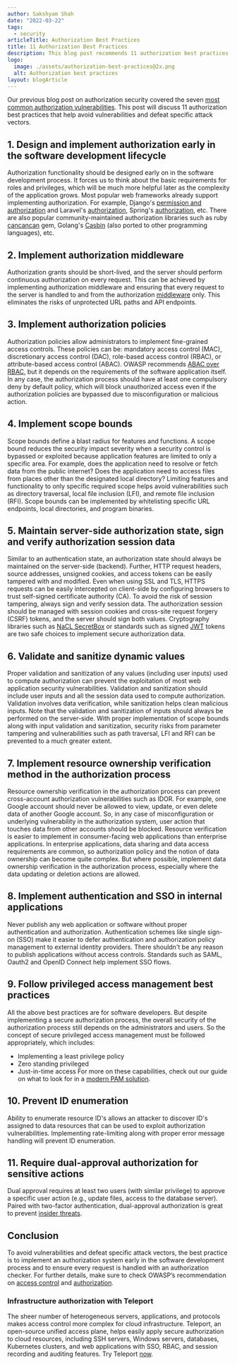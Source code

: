 ```yaml
---
author: Sakshyam Shah
date: "2022-03-22"
tags:
  - security
articleTitle: Authorization Best Practices
title: 11 Authorization Best Practices
description: This blog post recommends 11 authorization best practices to avoid vulnerabilities and defeat specific attack vectors.
logo:
  image: ./assets/authorization-best-practices@2x.png
  alt: Authorization best practices
layout: blogArticle
---
```


Our previous blog post on authorization security covered the seven [most common authorization
vulnerabilities](/authorization-vulnerabilities/). This post will discuss 11 authorization best practices that help avoid vulnerabilities
and defeat specific attack vectors.

## 1. Design and implement authorization early in the software development lifecycle
Authorization functionality should be designed early on in the software development process. It forces us to think about the basic
requirements for roles and privileges, which will be much more helpful later as the complexity of the application grows. Most popular web
frameworks already support implementing authorization. For example, Django's [permission and
authorization](https://docs.djangoproject.com/en/4.0/topics/auth/default/#permissions-and-authorization) and Laravel's
[authorization](https://laravel.com/docs/9.x/authorization), Spring's
[authorization](https://docs.spring.io/spring-security/site/docs/5.2.11.RELEASE/reference/html/authorization.html), etc. There are also
popular community-maintained authorization libraries such as ruby [cancancan](https://github.com/CanCanCommunity/cancancan) gem, Golang's
[Casbin](https://github.com/casbin/casbin) (also ported to other programming languages), etc. 


## 2. Implement authorization middleware
Authorization grants should be short-lived, and the server should perform continuous authorization on every request. This can be achieved by
implementing authorization middleware and ensuring that every request to the server is handled to and from the authorization
[middleware](https://www.moesif.com/blog/engineering/middleware/What-Is-HTTP-Middleware/) only. This eliminates the risks of unprotected URL
paths and API endpoints.


## 3. Implement authorization policies
Authorization policies allow administrators to implement fine-grained access controls. These policies can be: mandatory access control
(MAC), discretionary access control (DAC), role-based access control (RBAC), or attribute-based access control (ABAC). OWASP recommends
[ABAC over
RBAC](https://cheatsheetseries.owasp.org/cheatsheets/Authorization_Cheat_Sheet.html#prefer-feature-and-attribute-based-access-control-over-rbac),
but it depends on the requirements of the software application itself. In any case, the authorization process should have at least one
compulsory deny by default policy, which will block unauthorized access even if the authorization policies are bypassed due to
misconfiguration or malicious action.


## 4. Implement scope bounds
Scope bounds define a blast radius for features and functions. A scope bound reduces the security impact severity when a security control is
bypassed or exploited because application features are limited to only a specific area. For example, does the application need to resolve or
fetch data from the public internet? Does the application need to access files from places other than the designated local directory?
Limiting features and functionality to only specific required scope helps avoid vulnerabilities such as directory traversal, local file
inclusion (LFI), and remote file inclusion (RFI). Scope bounds can be implemented by whitelisting specific URL endpoints, local directories,
and program binaries.


## 5. Maintain server-side authorization state, sign and verify authorization session data
Similar to an authentication state, an authorization state should always be maintained on the server-side (backend). Further, HTTP request
headers, source addresses, unsigned cookies, and access tokens can be easily tampered with and modified. Even when using SSL and TLS, HTTPS
requests can be easily intercepted on client-side by configuring browsers to trust self-signed certificate authority (CA). To avoid the risk
of session tampering, always sign and verify session data. The authorization session should be managed with session cookies and cross-site
request forgery (CSRF) tokens, and the server should sign both values. Cryptography libraries such as [NaCL
SecretBox](https://pkg.go.dev/golang.org/x/crypto/nacl/secretbox) or standards such as signed [JWT](https://jwt.io/) tokens are two safe
choices to implement secure authorization data.  


## 6. Validate and sanitize dynamic values
Proper validation and sanitization of any values (including user inputs) used to compute authorization can prevent the exploitation of most
web application security vulnerabilities. Validation and sanitization should include user inputs and all the session data used to compute
authorization. Validation involves data verification, while sanitization helps clean malicious inputs. Note that the validation and
sanitization of inputs should always be performed on the server-side. With proper implementation of scope bounds along with input validation
and sanitization, security risks from parameter tampering and vulnerabilities such as path traversal, LFI and RFI can be prevented to a much
greater extent.


## 7. Implement resource ownership verification method in the authorization process
Resource ownership verification in the authorization process can prevent cross-account authorization vulnerabilities such as IDOR. For
example, one Google account should never be allowed to view, update, or even delete data of another Google account. So, in any case of
misconfiguration or underlying vulnerability in the authorization system, user action that touches data from other accounts should be
blocked. Resource verification is easier to implement in consumer-facing web applications than enterprise applications. In enterprise
applications, data sharing and data access requirements are common, so authorization policy and the notion of data ownership can become
quite complex. But where possible, implement data ownership verification in the authorization process, especially where the data updating or
deletion actions are allowed. 


## 8. Implement authentication and SSO in internal applications
Never publish any web application or software without proper authentication and authorization. Authentication schemes like single sign-on
(SSO) make it easier to defer authentication and authorization policy management to external identity providers. There shouldn't be any
reason to publish applications without access controls. Standards such as SAML, Oauth2 and OpenID Connect help implement SSO flows. 


## 9. Follow privileged access management best practices
All the above best practices are for software developers. But despite implementing a secure authorization process, the overall security of
the authorization process still depends on the administrators and users. So the concept of secure privileged access management must be
followed appropriately, which includes:
 
- Implementing a least privilege policy
- Zero standing privileged
- Just-in-time access For more on these capabilities, check out our guide on what to look for in a [modern PAM
solution](/modern-pam-solutions-requirements/).

## 10. Prevent ID enumeration
Ability to enumerate resource ID's allows an attacker to discover ID's assigned to data resources that can be used to exploit authorization
vulnerabilities. Implementing rate-limiting along with proper error message handling will prevent ID enumeration. 


## 11. Require dual-approval authorization for sensitive actions
Dual approval requires at least two users (with similar privilege) to approve a specific user action (e.g., update files, access to the
database server). Paired with two-factor authentication, dual-approval authorization is great to prevent [insider
threats](https://csrc.nist.gov/glossary/term/insider_threat).


## Conclusion
To avoid vulnerabilities and defeat specific attack vectors, the best practice is to implement an authorization system early in the software
development process and to ensure every request is handled with an authorization checker. For further details, make sure to check OWASP’s
recommendation on [access control](https://owasp.org/www-project-proactive-controls/v3/en/c7-enforce-access-controls) and
[authorization](https://cheatsheetseries.owasp.org/cheatsheets/Authorization_Cheat_Sheet.html). 



### Infrastructure authorization with Teleport
The sheer number of heterogeneous servers, applications, and protocols makes access control more complex for cloud infrastructure. Teleport,
an open-source unified access plane, helps easily apply secure authorization to cloud resources, including SSH servers, Windows servers,
databases, Kubernetes clusters, and web applications with SSO, RBAC, and session recording and auditing features. Try Teleport
[now](https://goteleport.com/pricing/). 



